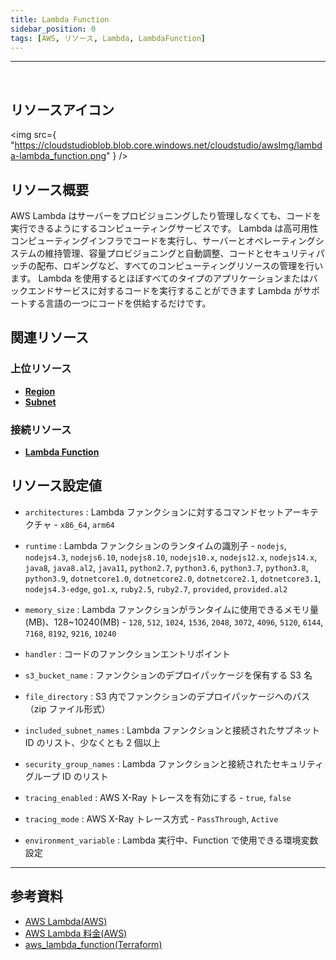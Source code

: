 ```yaml
---
title: Lambda Function
sidebar_position: 0
tags: [AWS, リソース, Lambda, LambdaFunction]
---
```


<hr />
<br />

## リソースアイコン

<img
    src={
        "https://cloudstudioblob.blob.core.windows.net/cloudstudio/awsImg/lambda-lambda_function.png"
    }
/>

## リソース概要

AWS Lambda はサーバーをプロビジョニングしたり管理しなくても、コードを実行できるようにするコンピューティングサービスです。
Lambda は高可用性コンピューティングインフラでコードを実行し、サーバーとオペレーティングシステムの維持管理、容量プロビジョニングと自動調整、コードとセキュリティパッチの配布、ロギングなど、すべてのコンピューティングリソースの管理を行います。
Lambda を使用するとほぼすべてのタイプのアプリケーションまたはバックエンドサービスに対するコードを実行することができます
Lambda がサポートする言語の一つにコードを供給するだけです。

## 関連リソース

### 上位リソース

-   [**Region**](https://docs.cstudio.app/ja/docs/resource/aws/Base/Region)
-   [**Subnet**](https://docs.cstudio.app/ja/docs/resource/aws/Vpc/Subnet)

### 接続リソース

-   [**Lambda Function**](https://docs.cstudio.app/ja/docs/resource/aws/Lambda/LambdaFunction)

## リソース設定値

-   `architectures` : Lambda ファンクションに対するコマンドセットアーキテクチャ - `x86_64`, `arm64`
-   `runtime` : Lambda ファンクションのランタイムの識別子 - `nodejs`, `nodejs4.3`, `nodejs6.10`, `nodejs8.10`, `nodejs10.x`, `nodejs12.x`, `nodejs14.x`, `java8`, `java8.al2`, `java11`, `python2.7`, `python3.6`, `python3.7`, `python3.8`, `python3.9`, `dotnetcore1.0`, `dotnetcore2.0`, `dotnetcore2.1`, `dotnetcore3.1`, `nodejs4.3-edge`, `go1.x`, `ruby2.5`, `ruby2.7`, `provided`, `provided.al2`
-   `memory_size` : Lambda ファンクションがランタイムに使用できるメモリ量(MB)、128~10240(MB) - `128`, `512`, `1024`, `1536`, `2048`, `3072`, `4096`, `5120`, `6144`, `7168`, `8192`, `9216`, `10240`
-   `handler` : コードのファンクションエントリポイント
-   `s3_bucket_name` : ファンクションのデプロイパッケージを保有する S3 名
-   `file_directory` : S3 内でファンクションのデプロイパッケージへのパス（zip ファイル形式）
-   `included_subnet_names` : Lambda ファンクションと接続されたサブネット ID のリスト、少なくとも 2 個以上
-   `security_group_names` : Lambda ファンクションと接続されたセキュリティグループ ID のリスト

-   `tracing_enabled` : AWS X-Ray トレースを有効にする - `true`, `false`
-   `tracing_mode` : AWS X-Ray トレース方式 - `PassThrough`, `Active`

-   `environment_variable` : Lambda 実行中、Function で使用できる環境変数設定

---

## 参考資料

-   [AWS Lambda(AWS)](https://docs.aws.amazon.com/ko_kr/lambda/latest/dg/welcome.html)
-   [AWS Lambda 料金(AWS)](https://aws.amazon.com/ko/lambda/pricing/?nc2=type_a)
-   [aws_lambda_function(Terraform)](https://registry.terraform.io/providers/hashicorp/aws/latest/docs/resources/lambda_function)
